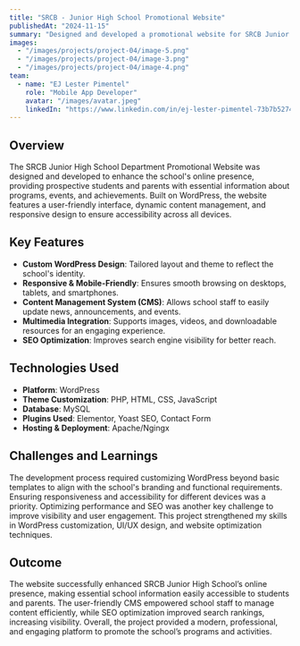 ```yaml
---
title: "SRCB - Junior High School Promotional Website"
publishedAt: "2024-11-15"
summary: "Designed and developed a promotional website for SRCB Junior High School Department using WordPress, featuring responsive design, dynamic content management, and SEO optimization to enhance the school's online presence."
images:
  - "/images/projects/project-04/image-5.png"
  - "/images/projects/project-04/image-3.png"
  - "/images/projects/project-04/image-4.png"
team:
  - name: "EJ Lester Pimentel"
    role: "Mobile App Developer"
    avatar: "/images/avatar.jpeg"
    linkedIn: "https://www.linkedin.com/in/ej-lester-pimentel-73b7b5274/"
---
```


## Overview

The SRCB Junior High School Department Promotional Website was designed and developed to enhance the school's online presence, providing prospective students and parents with essential information about programs, events, and achievements. Built on WordPress, the website features a user-friendly interface, dynamic content management, and responsive design to ensure accessibility across all devices.

## Key Features

- **Custom WordPress Design**: Tailored layout and theme to reflect the school's identity.
- **Responsive & Mobile-Friendly**: Ensures smooth browsing on desktops, tablets, and smartphones.
- **Content Management System (CMS)**: Allows school staff to easily update news, announcements, and events.
- **Multimedia Integration**: Supports images, videos, and downloadable resources for an engaging experience.
- **SEO Optimization**: Improves search engine visibility for better reach.

## Technologies Used

- **Platform**: WordPress
- **Theme Customization**: PHP, HTML, CSS, JavaScript
- **Database**: MySQL
- **Plugins Used**: Elementor, Yoast SEO, Contact Form
- **Hosting & Deployment**: Apache/Ngingx

## Challenges and Learnings

The development process required customizing WordPress beyond basic templates to align with the school's branding and functional requirements. Ensuring responsiveness and accessibility for different devices was a priority. Optimizing performance and SEO was another key challenge to improve visibility and user engagement. This project strengthened my skills in WordPress customization, UI/UX design, and website optimization techniques.

## Outcome

The website successfully enhanced SRCB Junior High School’s online presence, making essential school information easily accessible to students and parents. The user-friendly CMS empowered school staff to manage content efficiently, while SEO optimization improved search rankings, increasing visibility. Overall, the project provided a modern, professional, and engaging platform to promote the school’s programs and activities.